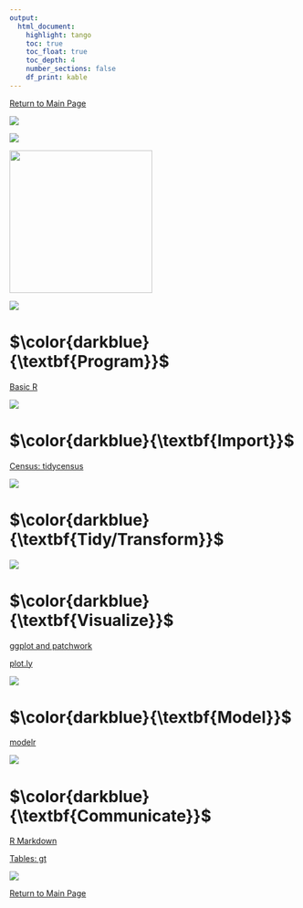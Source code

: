 ```yaml
---
output: 
  html_document:
    highlight: tango
    toc: true
    toc_float: true
    toc_depth: 4
    number_sections: false
    df_print: kable
---
```


\newcommand\first[1]{\color{darkblue}{\textbf{#1}}}
\newcommand\second[1]{\color{dodgerblue}{\textbf{#1}}}
\newcommand\third[1]{\color{skyblue}{\textrm{#1}}}

[Return to Main Page](index.html)

![](https://github.com/social-lorax/howto_codebooks/blob/master/images/logos/r_main.png?raw=true)

<div align="center">

![](https://github.com/social-lorax/howto_codebooks/blob/master/images/r4ds/data-science.png?raw=true)

<img src="https://github.com/social-lorax/howto_codebooks/blob/master/images/logos/r_tidyverse.png?raw=true" height="250">

![](https://github.com/social-lorax/howto_codebooks/blob/master/images/r4ds/tidyverse_schema.png?raw=true)

</div>

# $\first{Program}$

[Basic R](r_basic.html)  

![](https://github.com/social-lorax/howto_codebooks/blob/master/images/index/underline.gif?raw=true)

# $\first{Import}$

[Census: tidycensus](r_census.html)

![](https://github.com/social-lorax/howto_codebooks/blob/master/images/index/underline.gif?raw=true)

# $\first{Tidy/Transform}$

![](https://github.com/social-lorax/howto_codebooks/blob/master/images/index/underline.gif?raw=true)

# $\first{Visualize}$

[ggplot and patchwork](r_visualization.html)

[plot.ly](r_plotly.html)

![](https://github.com/social-lorax/howto_codebooks/blob/master/images/index/underline.gif?raw=true)

# $\first{Model}$

[modelr](r_model.html)

![](https://github.com/social-lorax/howto_codebooks/blob/master/images/index/underline.gif?raw=true)

# $\first{Communicate}$

[R Markdown](markdown.html)

[Tables: gt](r_gt.html)

![](https://github.com/social-lorax/howto_codebooks/blob/master/images/index/underline.gif?raw=true)

[Return to Main Page](index.html)